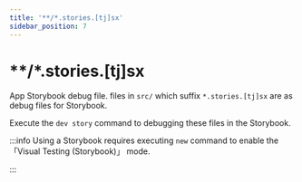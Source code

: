 ```yaml
---
title: '**/*.stories.[tj]sx'
sidebar_position: 7
---
```

# **/*.stories.[tj]sx

App Storybook debug file. files in `src/` which suffix `*.stories.[tj]sx` are as debug files for Storybook.

Execute the `dev story` command to debugging these files in the Storybook.

:::info
Using a Storybook requires executing `new` command to enable the 「Visual Testing (Storybook)」 mode.

:::
